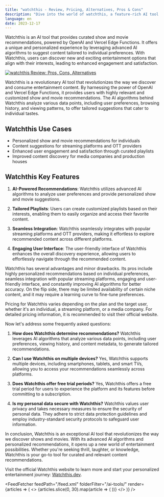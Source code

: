 ```yaml
---
title: "watchthis - Review, Pricing, Alternatives, Pros & Cons"
description: "Dive into the world of watchthis, a feature-rich AI tool. Learn about its features, pricing, and how it's making an impact. Don't miss out!"
language: en
date: 2023-12-17
---
```

        
Watchthis is an AI tool that provides curated show and movie recommendations, powered by OpenAI and Vercel Edge Functions. It offers a unique and personalized experience by leveraging advanced AI algorithms to suggest content tailored to individual preferences. With Watchthis, users can discover new and exciting entertainment options that align with their interests, leading to enhanced engagement and satisfaction.


<BlogHeader />


[![watchthis Review: Pros, Cons, Alternatives](/ai-tools/watchthis.png)](https://www.watchthis.dev/)



Watchthis is a revolutionary AI tool that revolutionizes the way we discover and consume entertainment content. By harnessing the power of OpenAI and Vercel Edge Functions, it provides users with highly relevant and customized show and movie recommendations. The AI algorithms behind Watchthis analyze various data points, including user preferences, browsing history, and viewing patterns, to offer tailored suggestions that cater to individual tastes.

## Watchthis Use Cases

- Personalized show and movie recommendations for individuals
- Content suggestions for streaming platforms and OTT providers
- Enhanced user engagement and satisfaction through curated playlists
- Improved content discovery for media companies and production houses

## Watchthis Key Features

1. **AI-Powered Recommendations**: Watchthis utilizes advanced AI algorithms to analyze user preferences and provide personalized show and movie suggestions.

2. **Tailored Playlists**: Users can create customized playlists based on their interests, enabling them to easily organize and access their favorite content.

3. **Seamless Integration**: Watchthis seamlessly integrates with popular streaming platforms and OTT providers, making it effortless to explore recommended content across different platforms.

4. **Engaging User Interface**: The user-friendly interface of Watchthis enhances the overall discovery experience, allowing users to effortlessly navigate through the recommended content.

Watchthis has several advantages and minor drawbacks. Its pros include highly personalized recommendations based on individual preferences, seamless integration with popular streaming platforms, engaging and user-friendly interface, and constantly improving AI algorithms for better accuracy. On the flip side, there may be limited availability of certain niche content, and it may require a learning curve to fine-tune preferences.

Pricing for Watchthis varies depending on the plan and the target user, whether it's an individual, a streaming platform, or a media company. For detailed pricing information, it is recommended to visit their official website.

Now let's address some frequently asked questions:

1. **How does Watchthis determine recommendations?**
   Watchthis leverages AI algorithms that analyze various data points, including user preferences, viewing history, and content metadata, to generate tailored recommendations.

2. **Can I use Watchthis on multiple devices?**
   Yes, Watchthis supports multiple devices, including smartphones, tablets, and smart TVs, allowing you to access your recommendations seamlessly across platforms.

3. **Does Watchthis offer free trial periods?**
   Yes, Watchthis offers a free trial period for users to experience the platform and its features before committing to a subscription.

4. **Is my personal data secure with Watchthis?**
   Watchthis values user privacy and takes necessary measures to ensure the security of personal data. They adhere to strict data protection guidelines and employ industry-standard security protocols to safeguard user information.

In conclusion, Watchthis is an exceptional AI tool that revolutionizes the way we discover shows and movies. With its advanced AI algorithms and personalized recommendations, it opens up a new world of entertainment possibilities. Whether you're seeking thrill, laughter, or knowledge, Watchthis is your go-to tool for curated and relevant content recommendations.

Visit the official Watchthis website to learn more and start your personalized entertainment journey: [Watchthis.dev](https://www.watchthis.dev/).


<AdComponent />


<FeedFetcher feedPath="/feed.xml" folderFilter="/ai-tools/" render={articles => (
    <>
        <Cards>
            {articles.slice(0, 30).map(article => (
                <Card key={article.link} title={article.title} href={article.link} />
            ))}
        </Cards>
    </>
)} />

